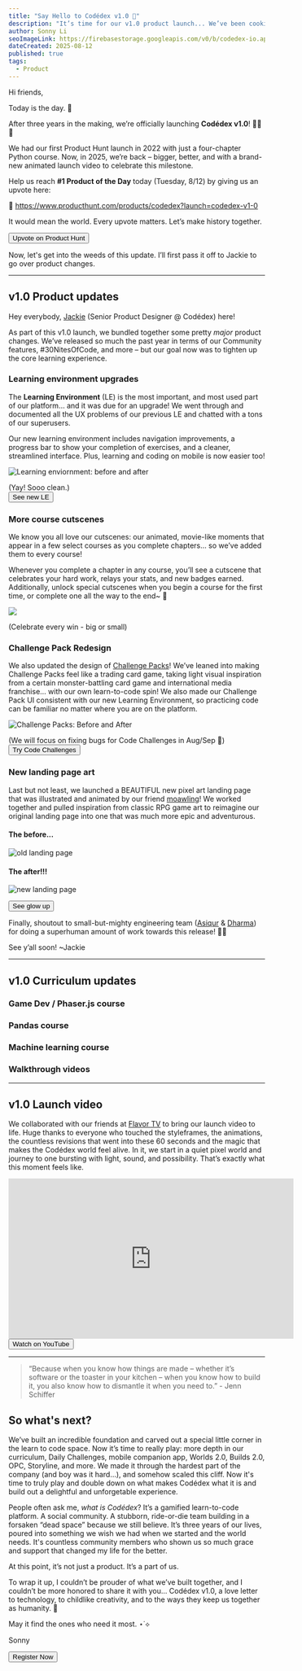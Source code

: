 ```yaml
---
title: "Say Hello to Codédex v1.0 🚀"
description: "It’s time for our v1.0 product launch... We’ve been cooking some BIG changes to make learning feel even more like an adventure! "
author: Sonny Li
seoImageLink: https://firebasestorage.googleapis.com/v0/b/codedex-io.appspot.com/o/blogs%2Fcodedex-v1%2Fbanner.png?alt=media&token=11dd96fb-7bb2-4cb7-9d84-4629c580436a
dateCreated: 2025-08-12
published: true
tags:
  - Product
---
```


Hi friends,

Today is the day. 🥲

After three years in the making, we’re officially launching **Codédex v1.0**! 🚀🚀🚀

We had our first Product Hunt launch in 2022 with just a four-chapter Python course. Now, in 2025, we’re back – bigger, better, and with a brand-new animated launch video to celebrate this milestone.

Help us reach **#1 Product of the Day** today (Tuesday, 8/12) by giving us an upvote here:

🔗 https://www.producthunt.com/products/codedex?launch=codedex-v1-0

It would mean the world. Every upvote matters. Let’s make history together.

<div style={{ display: "flex", justifyContent: "center", marginBottom: "1.2rem", transform: "scale(.9)" }}>
  <a style={{ all: "unset" }} href="https://www.producthunt.com/products/codedex?launch=codedex-v1-0" target="_blank" and rel="noopener noreferrer"><Button variant="yellow">Upvote on Product Hunt</Button></a>
</div>

Now, let's get into the weeds of this update. I’ll first pass it off to Jackie to go over product changes.

---

## v1.0 Product updates

Hey everybody, [Jackie](https://www.codedex.io/@jackieisonline) (Senior Product Designer @ Codédex) here! 

As part of this v1.0 launch, we bundled together some pretty *major* product changes. We’ve released so much the past year in terms of our Community features, #30NitesOfCode, and more – but our goal now was to tighten up the core learning experience.

### Learning environment upgrades

The **Learning Environment** (LE) is the most important, and most used part of our platform… and it was due for an upgrade! We went through and documented all the UX problems of our previous LE and chatted with a tons of our superusers.

Our new learning environment includes navigation improvements, a progress bar to show your completion of exercises, and a cleaner, streamlined interface. Plus, learning and coding on mobile is now easier too!

![Learning enviornment: before and after](https://i.imgur.com/jD47Qk0.png)
<div style={{textAlign: "center"}}>(Yay! Sooo clean.)</div>

<div style={{ display: "flex", justifyContent: "center", marginBottom: "1.2rem", transform: "scale(.9)" }}>
  <a style={{ all: "unset" }} href="https://www.codedex.io/python/01-setting-up" target="_blank" and rel="noopener noreferrer"><Button variant="yellow">See new LE</Button></a>
</div>

### More course cutscenes

We know you all love our cutscenes: our animated, movie-like moments that appear in a few select courses as you complete chapters… so we’ve added them to every course!

Whenever you complete a chapter in any course, you’ll see a cutscene that celebrates your hard work, relays your stats, and new badges earned. Additionally, unlock special cutscenes when you begin a course for the first time, or complete one all the way to the end~ 🤫

![](https://i.imgur.com/sUe4hMX.gif)
<div style={{textAlign: "center"}}>(Celebrate every win - big or small)</div>

### Challenge Pack Redesign

We also updated the design of [Challenge Packs](https://www.codedex.io/challenges)! We’ve leaned into making Challenge Packs feel like a trading card game, taking light visual inspiration from a certain monster-battling card game and international media franchise… with our own learn-to-code spin! We also made our Challenge Pack UI consistent with our new Learning Environment, so practicing code can be familiar no matter where you are on the platform.

![Challenge Packs: Before and After](https://i.imgur.com/6nSufrr.png)
<div style={{textAlign: "center"}}>(We will focus on fixing bugs for Code Challenges in Aug/Sep 🙏)</div>

<div style={{ display: "flex", justifyContent: "center", marginBottom: "1.2rem", transform: "scale(.9)" }}>
  <a style={{ all: "unset" }} href="https://www.codedex.io/challenges" target="_blank" and rel="noopener noreferrer"><Button variant="yellow">Try Code Challenges</Button></a>
</div>

### New landing page art

Last but not least, we launched a BEAUTIFUL new pixel art landing page that was illustrated and animated by our friend [moawling](https://www.google.com/search?q=moawling&sca_esv=e530de37feccd403&rlz=1C5CHFA_enUS951US953&sxsrf=AE3TifOfJ_VEPMe9_4cUy8U-EBKkZkJLiA%3A1754601655807&ei=txiVaOH7MOyo5NoPp7LZKA&ved=0ahUKEwihs6rD0PmOAxVsFFkFHSdZFgUQ4dUDCBA&uact=5&oq=moawling&gs_lp=Egxnd3Mtd2l6LXNlcnAiCG1vYXdsaW5nMgUQABiABDIFEAAYgAQyBhAAGAoYHjIEEAAYHjIIEAAYgAQYogQyBRAAGO8FSIUEUABYiQNwAHgBkAEAmAHEAaAB1AeqAQMwLja4AQPIAQD4AQGYAgagAoUIwgILEAAYgAQYkQIYigXCAgsQLhiABBixAxjUAsICCBAuGIAEGLEDwgIIEAAYgAQYsQPCAgUQLhiABMICCxAuGIAEGMcBGK8BwgIHEAAYgAQYCpgDAOIDBRIBMSBAkgcFMC41LjGgB48wsgcFMC41LjG4B4UIwgcFMi01LjHIBys&sclient=gws-wiz-serp)! We worked together and pulled inspiration from classic RPG game art to reimagine our original landing page into one that was much more epic and adventurous.

#### The before...

![old landing page](https://i.imgur.com/pYNaifc.png)

#### The after!!!

![new landing page](https://i.imgur.com/6AHwG4A.gif)

<div style={{ display: "flex", justifyContent: "center", marginBottom: "1.2rem", transform: "scale(.9)" }}>
  <a style={{ all: "unset" }} href="https://www.codedex.io/" target="_blank" and rel="noopener noreferrer"><Button variant="yellow">See glow up</Button></a>
</div>

Finally, shoutout to small-but-mighty engineering team ([Asiqur](https://www.codedex.io/@asiqur) & [Dharma](https://www.codedex.io/@dharma)) for doing a superhuman amount of work towards this release! 💪💪

See y’all soon! ~Jackie

--- 

## v1.0 Curriculum updates

### Game Dev / Phaser.js course

### Pandas course

### Machine learning course

### Walkthrough videos

---

## v1.0 Launch video

We collaborated with our friends at [Flavor TV](https://www.flavor.tv) to bring our launch video to life. Huge thanks to everyone who touched the styleframes, the animations, the countless revisions that went into these 60 seconds and the magic that makes the Codédex world feel alive. In it, we start in a quiet pixel world and journey to one bursting with light, sound, and possibility. That’s exactly what this moment feels like.

<iframe width="560" height="315" src="https://www.youtube.com/embed/OimA-1HJJwc?si=_ZJhQqmdp4Z-HNFC" title="YouTube video player" frameborder="0" allow="accelerometer; autoplay; clipboard-write; encrypted-media; gyroscope; picture-in-picture; web-share" referrerpolicy="strict-origin-when-cross-origin" allowfullscreen></iframe>

<div style={{ display: "flex", justifyContent: "center", marginBottom: "1.2rem", transform: "scale(.9)" }}>
  <a style={{ all: "unset" }} href="https://www.youtube.com/watch?v=OimA-1HJJwc" target="_blank" and rel="noopener noreferrer"><Button variant="yellow">Watch on YouTube</Button></a>
</div>

---

> “Because when you know how things are made – whether it’s software or the toaster in your kitchen – when you know how to build it, you also know how to dismantle it when you need to.” - Jenn Schiffer

## So what's next?

We’ve built an incredible foundation and carved out a special little corner in the learn to code space. Now it’s time to really play: more depth in our curriculum, Daily Challenges, mobile companion app, Worlds 2.0, Builds 2.0, OPC, Storyline, and more. We made it through the hardest part of the company (and boy was it hard...), and somehow scaled this cliff. Now it's time to truly play and double down on what makes Codédex what it is and build out a delightful and unforgetable experience. 

People often ask me, _what is Codédex_? It’s a gamified learn-to-code platform. A social community. A stubborn, ride-or-die team building in a forsaken “dead space” because we still believe. It’s three years of our lives, poured into something we wish we had when we started and the world needs. It's countless community members who shown us so much grace and support that changed my life for the better.

At this point, it’s not just a product. It’s a part of us.

To wrap it up, I couldn’t be prouder of what we’ve built together, and I couldn’t be more honored to share it with you... Codédex v1.0, a love letter to technology, to childlike creativity, and to the ways they keep us together as humanity. 💌

May it find the ones who need it most. ⋆˙⟡

Sonny

<div style={{ display: "flex", justifyContent: "center", marginBottom: "1.2rem", transform: "scale(.9)" }}>
  <a style={{ all: "unset" }} href="https://www.codedex.io/30-nites-of-code" target="_blank" and rel="noopener noreferrer"><Button variant="yellow">Register Now</Button></a>
</div>

